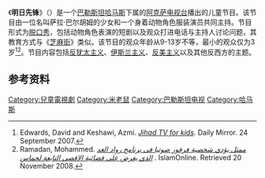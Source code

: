 {{Infobox television|
 | bgcolor = 
 | show_name = 明日先锋
 | image = [[File:Farfour.jpg|250px]]
 | caption = 明日先锋中的角色之一：“法尔富尔”
 | creator = Hazim Al-Sha'arawi<ref>[http://www.pmw.org.il/bulletins_may2007.htm "Islamic Rule Benefits Christians and Jews: Hamas Mickey Mouse Creator" by Itamar Marcus & Barbara Crook] {{webarchive|url=https://web.archive.org/web/20070627031857/http://www.pmw.org.il/Bulletins_may2007.htm |date=2007-06-27 }}, ''Palestinian Media Watch'', 2007-05-14</ref>
 | director = Fathi Hamad
 | creative_director = Samir Abu Muhssen
 | presenter = Hazim Al-Sha'arawi
 | starring = Saraa Barhoum<br />Samir Abu Muhssen<br />Mohammad Ramadan<br />Hazim Al-Sha'arawi
 | voices = Samir Abu Muhssen (Nahoul)<br />Hazim Al-Sha'arawi (Nahoul和Hazim叔叔)<br />Mohammad Ramadan (Assoud)
 | language = [[阿拉伯语|阿拉伯语]]
 | num_seasons = 4
 | num_episodes = 17
 | producer = Samir Abu Muhssen
 | editor = Hazim Al-Sha'arawi
 | location ={{Flag icon|Palestine}} [[巴勒斯坦|巴勒斯坦]]
 | runtime = 60分钟
 | network = [[阿克萨电视台|阿克萨电视台]]
 | first_aired = 2007年4月13日
 | last_aired = 2009年10月16日
}}
《'''明日先锋'''》（{{lang-ar|رواد الغد}}）是一个[[巴勒斯坦|巴勒斯坦]][[哈马斯|哈马斯]]下属的[[阿克萨电视台|阿克萨电视台]]播出的儿童节目。该节目由一位名叫萨拉·巴尔胡姆的少女和一个身着动物角色服装演员共同主持。节目形式为[[脱口秀|脱口秀]]，包括动物角色表演的短剧以及观众打进电话与主持人讨论问题，其教育方式与《[[芝麻街|芝麻街]]》类似。该节目的观众年龄从9-13岁不等，最小的观众仅为3岁<ref name=edwards>Edwards, David and Keshawi, Azmi. ''[http://www.mirror.co.uk/news/top-stories/2007/09/24/jihad-tv-for-kids-89520-19836985 Jihad TV for kids]''. Daily Mirror. 24 September 2007.</ref><ref name=ramadan>Ramadan, Mohammed. ''[http://www.islamonline.net/LiveDialogue/Arabic/Guestcv.asp?hGuestID=dl62ry ممثل يؤدي شخصية فرفور صوتيا فى برنامج رواد الغد الذي يعرض على فضائية الاقصى التابعة لحماس] {{Wayback|url=http://www.islamonline.net/LiveDialogue/Arabic/Guestcv.asp?hGuestID=dl62ry |date=20090602194937 }}''. IslamOnline. Retrieved 20 November 2008.</ref>。节目内容包括[[反犹太主义|反犹太主义]]、[[伊斯兰主义|伊斯兰主义]]、[[反美主义|反美主义]]以及其他反西方的主题。

==参考资料==
{{reflist}}

[[Category:兒童電視劇|Category:兒童電視劇]]
[[Category:米老鼠|Category:米老鼠]]
[[Category:巴勒斯坦电视|Category:巴勒斯坦电视]]
[[Category:哈马斯|Category:哈马斯]]